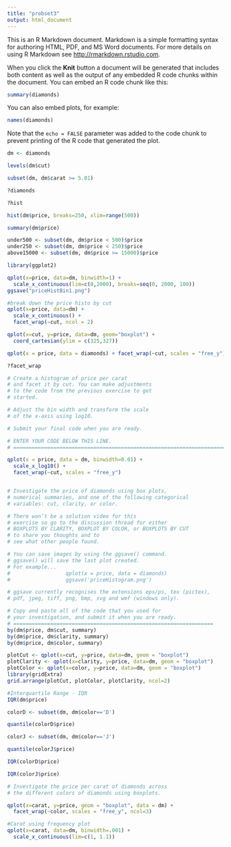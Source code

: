 ```yaml
---
title: "probset3"
output: html_document
---
```


This is an R Markdown document. Markdown is a simple formatting syntax for authoring HTML, PDF, and MS Word documents. For more details on using R Markdown see <http://rmarkdown.rstudio.com>.

When you click the **Knit** button a document will be generated that includes both content as well as the output of any embedded R code chunks within the document. You can embed an R code chunk like this:

```r
summary(diamonds)
```

You can also embed plots, for example:

```r
names(diamonds)
```

Note that the `echo = FALSE` parameter was added to the code chunk to prevent printing of the R code that generated the plot.

```r
dm <- diamonds

levels(dm$cut)

subset(dm, dm$carat >= 5.01)

?diamonds

?hist

hist(dm$price, breaks=250, xlim=range(500))

summary(dm$price)

under500 <- subset(dm, dm$price < 500)$price
under250 <- subset(dm, dm$price < 250)$price
above15000 <- subset(dm, dm$price >= 15000)$price

library(ggplot2)

qplot(x=price, data=dm, binwidth=1) +
  scale_x_continuous(lim=c(0,2000), breaks=seq(0, 2000, 100))
ggsave("priceHistBin1.png")

#break down the price histo by cut
qplot(x=price, data=dm) +
  scale_x_continuous() +
  facet_wrap(~cut, ncol = 2)

qplot(x=cut, y=price, data=dm, geom="boxplot") +
  coord_cartesian(ylim = c(325,327))

qplot(x = price, data = diamonds) + facet_wrap(~cut, scales = "free_y")

?facet_wrap

# Create a histogram of price per carat
# and facet it by cut. You can make adjustments
# to the code from the previous exercise to get
# started.

# Adjust the bin width and transform the scale
# of the x-axis using log10.

# Submit your final code when you are ready.

# ENTER YOUR CODE BELOW THIS LINE.
# ===========================================================================

qplot(x = price, data = dm, binwidth=0.01) +
  scale_x_log10() +
  facet_wrap(~cut, scales = "free_y")


# Investigate the price of diamonds using box plots,
# numerical summaries, and one of the following categorical
# variables: cut, clarity, or color.

# There won’t be a solution video for this
# exercise so go to the discussion thread for either
# BOXPLOTS BY CLARITY, BOXPLOT BY COLOR, or BOXPLOTS BY CUT
# to share you thoughts and to
# see what other people found.

# You can save images by using the ggsave() command.
# ggsave() will save the last plot created.
# For example...
#                  qplot(x = price, data = diamonds)
#                  ggsave('priceHistogram.png')

# ggsave currently recognises the extensions eps/ps, tex (pictex),
# pdf, jpeg, tiff, png, bmp, svg and wmf (windows only).

# Copy and paste all of the code that you used for
# your investigation, and submit it when you are ready.
# =================================================================
by(dm$price, dm$cut, summary)
by(dm$price, dm$clarity, summary)
by(dm$price, dm$color, summary)

plotCut <- qplot(x=cut, y=price, data=dm, geom = "boxplot")
plotClarity <- qplot(x=clarity, y=price, data=dm, geom = "boxplot")
plotColor <- qplot(x=color, y=price, data=dm, geom = "boxplot")
library(gridExtra)
grid.arrange(plotCut, plotColor, plotClarity, ncol=2)

#Interquartile Range - IQR
IQR(dm$price)

colorD <- subset(dm, dm$color=='D')

quantile(colorD$price)

colorJ <- subset(dm, dm$color=='J')

quantile(colorJ$price)

IQR(colorD$price)

IQR(colorJ$price)

# Investigate the price per carat of diamonds across
# the different colors of diamonds using boxplots.

qplot(x=carat, y=price, geom = "boxplot", data = dm) +
  facet_wrap(~color, scales = "free_y", ncol=3)

#Carat using frequency plot
qplot(x=carat, data=dm, binwidth=.001) +
  scale_x_continuous(lim=c(1, 1.1))


```

